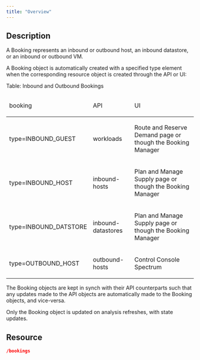 ```yaml
---
title: "Overview"
---
```


## Description

A Booking represents an inbound or outbound host, an inbound datastore, or an inbound or outbound VM.

A Booking object is automatically created with a specified type element when the corresponding resource object is created through the API or UI:

Table: Inbound and Outbound Bookings

<table>
<col/>
<col/>
<col/>
<thead>
<tr>
<td>
<p>booking</p>
</td>
<td>
<p>API</p>
</td>
<td>
<p>UI</p>
</td>
</tr>
</thead>
<tr>
<td>
<p>type=INBOUND_GUEST</p>
</td>
<td>
<p>workloads</p>
</td>
<td>
<p><span class="mc-variable Document.Res_Console variable">Route and Reserve Demand page</span> or though the Booking Manager </p>
</td>
</tr>
<tr>
<td>
<p>type=INBOUND_HOST</p>
</td>
<td>
<p>inbound-hosts</p>
</td>
<td>
<p>Plan and Manage Supply page or though the Booking Manager </p>
</td>
</tr>
<tr>
<td>
<p>type=INBOUND_DATSTORE</p>
</td>
<td>
<p>inbound-datastores</p>
</td>
<td>
<p>Plan and Manage Supply page or though the Booking Manager </p>
</td>
</tr>
<tr>
<td>
<p>type=OUTBOUND_HOST</p>
</td>
<td>
<p>outbound-hosts</p>
</td>
<td>
<p><span class="mc-variable Document.Control_Console variable">Control Console</span> Spectrum</p>
</td>
</tr>
</table>

The Booking objects are kept in synch with their API counterparts such that any updates made to the API objects are automatically made to the Booking objects, and vice-versa.

<Note>
Only the Booking object is updated on analysis refreshes, with state updates.
</Note>


## Resource

```json
/bookings
```
